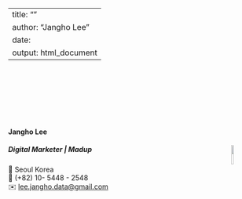 
---
title: ""
author: "Jangho Lee"
date: 
output: html_document
---

<link rel="stylesheet" href="styles.css" type="text/css">
<link rel="stylesheet" href="site_libs/academicons-1.9.1/css/academicons.min.css"/>


<br><br><br><br><br><br>

#### **Jangho Lee**
##### Digital Marketer | Madup <img src="images/company_logo.jpg" style="width:10%;" align="right">

📍 Seoul Korea <br>
📱 (+82) 10- 5448 - 2548 <br>
✉️ [lee.jangho.data@gmail.com](mailto:lee.jangho.data@gmail.com) <br>